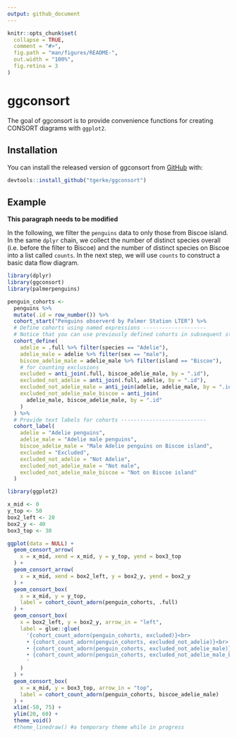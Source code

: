 ```yaml
---
output: github_document
---
```


<!-- README.md is generated from README.Rmd. Please edit that file -->

```r
knitr::opts_chunk$set(
  collapse = TRUE,
  comment = "#>",
  fig.path = "man/figures/README-",
  out.width = "100%",
  fig.retina = 3
)
```

# ggconsort

<!-- badges: start -->
<!-- badges: end -->

The goal of ggconsort is to provide convenience functions for creating CONSORT diagrams with `ggplot2`. 

## Installation

You can install the released version of ggconsort from [GitHub](https://github.com/tgerke/ggconsort) with:

``` r
devtools::install_github("tgerke/ggconsort")
```

## Example

**This paragraph needs to be modified**

In the following, we filter the `penguins` data to only those from Biscoe island. In the same `dplyr` chain, we collect the number of distinct species overall (i.e. before the filter to Biscoe) and the number of distinct species on Biscoe into a list called `counts`. In the next step, we will use `counts` to construct a basic data flow diagram.

```r
library(dplyr)
library(ggconsort)
library(palmerpenguins)

penguin_cohorts <- 
  penguins %>%
  mutate(.id = row_number()) %>%
  cohort_start("Penguins observerd by Palmer Station LTER") %>%
  # Define cohorts using named expressions --------------------
  # Notice that you can use previously defined cohorts in subsequent steps
  cohort_define(
    adelie = .full %>% filter(species == "Adelie"),
    adelie_male = adelie %>% filter(sex == "male"),
    biscoe_adelie_male = adelie_male %>% filter(island == "Biscoe"),
    # for counting exclusions
    excluded = anti_join(.full, biscoe_adelie_male, by = ".id"),
    excluded_not_adelie = anti_join(.full, adelie, by = ".id"),
    excluded_not_adelie_male = anti_join(adelie, adelie_male, by = ".id"),
    excluded_not_adelie_male_biscoe = anti_join(
      adelie_male, biscoe_adelie_male, by = ".id"
    )
  ) %>%
  # Provide text labels for cohorts ---------------------------
  cohort_label(
    adelie = "Adelie penguins",
    adelie_male = "Adelie male penguins",
    biscoe_adelie_male = "Male Adelie penguins on Biscoe island",
    excluded = "Excluded",
    excluded_not_adelie = "Not Adelie",
    excluded_not_adelie_male = "Not male",
    excluded_not_adelie_male_biscoe = "Not on Biscoe island"
  )
```

```r
library(ggplot2)

x_mid <- 0
y_top <- 50
box2_left <- 20
box2_y <- 40
box3_top <- 30

ggplot(data = NULL) + 
  geom_consort_arrow(
    x = x_mid, xend = x_mid, y = y_top, yend = box3_top
  ) + 
  geom_consort_arrow(
    x = x_mid, xend = box2_left, y = box2_y, yend = box2_y
  ) + 
  geom_consort_box(
    x = x_mid, y = y_top,
    label = cohort_count_adorn(penguin_cohorts, .full)
  ) + 
  geom_consort_box(
    x = box2_left, y = box2_y, arrow_in = "left",
    label = glue::glue(
      '{cohort_count_adorn(penguin_cohorts, excluded)}<br>
      • {cohort_count_adorn(penguin_cohorts, excluded_not_adelie)}<br>
      • {cohort_count_adorn(penguin_cohorts, excluded_not_adelie_male)}<br>
      • {cohort_count_adorn(penguin_cohorts, excluded_not_adelie_male_biscoe)}
      '
    )
  ) +
  geom_consort_box(
    x = x_mid, y = box3_top, arrow_in = "top",
    label = cohort_count_adorn(penguin_cohorts, biscoe_adelie_male)
  ) +
  xlim(-50, 75) + 
  ylim(20, 60) + 
  theme_void()
  #theme_linedraw() #a temporary theme while in progress
```
